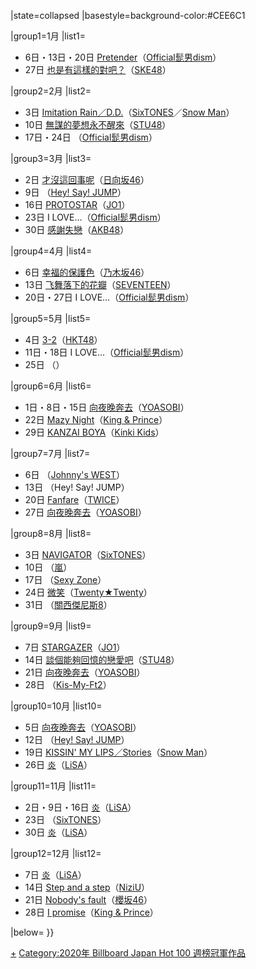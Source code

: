 {{Navbox
|bodyclass=hlist
|name= Billboard JAPAN Hot 100 週榜冠軍 (2020年)
|title= [[Billboard JAPAN]] [[Billboard Japan Hot 100|Hot 100]] 週榜冠軍作品及獲得者{{#if:{{{1|}}}|（{{{1|}}}）|}}
|state=<includeonly>collapsed</includeonly>
|basestyle=background-color:#CEE6C1

|group1=1月
|list1=
* 6日・13日・20日 [[Pretender]]（[[Official髭男dism]]）
* 27日 [[也是有這樣的對吧？]]（[[SKE48]]）

|group2=2月
|list2=
* 3日 [[Imitation Rain/D.D.|Imitation Rain／D.D.]]（[[SixTONES]]／[[Snow Man]]）
* 10日 [[無謀的夢想永不醒來]]（[[STU48]]）
* 17日・24日 {{link-ja|I LOVE...}}（[[Official髭男dism]]）

|group3=3月
|list3=
* 2日 [[才沒這回事呢]]（[[日向坂46]]）
* 9日 {{link-ja|I am/Muah Muah}}（[[Hey! Say! JUMP]]）
* 16日 [[PROTOSTAR]]（[[JO1]]）
* 23日 I LOVE…（[[Official髭男dism]]）
* 30日 [[感謝失戀]]（[[AKB48]]）

|group4=4月
|list4=
* 6日 [[幸福的保護色]]（[[乃木坂46]]）
* 13日 [[飞舞落下的花瓣]]（[[Seventeen (組合)|SEVENTEEN]]）
* 20日・27日 I LOVE…（[[Official髭男dism]]）

|group5=5月
|list5=
* 4日 [[3-2]]（[[HKT48]]）
* 11日・18日 I LOVE…（[[Official髭男dism]]）
* 25日 {{link-ja|香水 (瑛人單曲)|香水 (瑛人の曲)|香水}}（{{link-ja|瑛人|瑛人}}）

|group6=6月
|list6=
* 1日・8日・15日 [[向夜晚奔去]]（[[YOASOBI]]）
* 22日 [[Mazy Night]]（[[King & Prince]]）
* 29日 [[KANZAI BOYA]]（[[Kinki Kids]]）

|group7=7月
|list7= 
* 6日 {{link-ja|證據 (Johnny's WEST單曲)|証拠 (曲)|證據}}（[[Johnny's WEST]]）
* 13日 {{link-ja|Last Mermaid...|Last Mermaid...}}（Hey! Say! JUMP）
* 20日 [[Fanfare (TWICE單曲)|Fanfare]]（[[TWICE]]）
* 27日 [[向夜晚奔去]]（[[YOASOBI]]）

|group8=8月
|list8=
* 3日 [[NAVIGATOR (SixTONES)|NAVIGATOR]]（[[SixTONES]]）
* 10日 {{link-ja|風箏 (嵐單曲)|カイト (嵐の曲)|風箏}}（[[嵐]]）
* 17日 {{link-ja|RUN (Sexy Zone單曲)|RUN (Sexy Zoneの曲)|RUN}}（[[Sexy Zone]]）
* 24日 [[微笑 (Twenty★Twenty單曲)|微笑]]（[[Twenty★Twenty]]）
* 31日 {{link-ja|Re:LIVE|Re:LIVE}}（[[關西傑尼斯8]]）

|group9=9月
|list9= 
* 7日 [[STARGAZER]]（[[JO1]]）
* 14日 [[談個能夠回憶的戀愛吧]]（[[STU48]]）
* 21日 [[向夜晚奔去]]（[[YOASOBI]]）
* 28日 {{link-ja|ENDLESS SUMMER (Kis-My-Ft2單曲)|ENDLESS SUMMER (Kis-My-Ft2の曲)|ENDLESS SUMMER}}（[[Kis-My-Ft2]]）

|group10=10月
|list10= 
* 5日 [[向夜晚奔去]]（[[YOASOBI]]）
* 12日 {{link-ja|Your Song (Hey! Say! JUMP單曲)|Your Song (Hey! Say! JUMPの曲)|Your Song}}（[[Hey! Say! JUMP]]）
* 19日 [[KISSIN' MY LIPS/Stories|KISSIN' MY LIPS／Stories]]（[[Snow Man]]）
* 26日 [[炎 (歌曲)|炎]]（[[LiSA]]）

|group11=11月
|list11=
* 2日・9日・16日 [[炎 (歌曲)|炎]]（[[LiSA]]）
* 23日 {{link-ja|NEW ERA (SixTONES單曲)|NEW ERA (SixTONESの曲)|NEW ERA}}（[[SixTONES]]）
* 30日 [[炎 (歌曲)|炎]]（[[LiSA]]）

|group12=12月
|list12=
* 7日 [[炎 (歌曲)|炎]]（[[LiSA]]）
* 14日 [[Step and a step]]（[[NiziU]]）
* 21日 [[Nobody's fault]]（[[櫻坂46]]）
* 28日 [[I promise]]（[[King & Prince]]）

|below=
{{Billboard JAPAN 單曲週榜冠軍／年份別模板}}
}}<noinclude>[[Category:2020年 Billboard Japan Hot 100 週榜冠軍作品|+]]</noinclude>
<includeonly>[[Category:2020年 Billboard Japan Hot 100 週榜冠軍作品]]</includeonly>